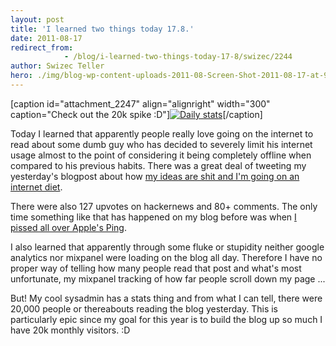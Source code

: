 ```yaml
---
layout: post
title: 'I learned two things today 17.8.'
date: 2011-08-17
redirect_from: 
            - /blog/i-learned-two-things-today-17-8/swizec/2244
author: Swizec Teller
hero: ./img/blog-wp-content-uploads-2011-08-Screen-Shot-2011-08-17-at-9.25.35-PM-300x234.png
---
```

\[caption id="attachment_2247" align="alignright" width="300" caption="Check out the 20k spike :D"][![](./img/blog-wp-content-uploads-2011-08-Screen-Shot-2011-08-17-at-9.25.35-PM-300x234.png "Daily stats")](http://swizec.com/blog/wp-content/uploads/2011/08/Screen-Shot-2011-08-17-at-9.25.35-PM.png)\[/caption]



Today I learned that apparently people really love going on the internet to read about some dumb guy who has decided to severely limit his internet usage almost to the point of considering it being completely offline when compared to his previous habits. There was a great deal of tweeting my yesterday's blogpost about how [my ideas are shit and I'm going on an internet diet](http://swizec.com/blog/my-ideas-are-shitty-so-im-going-on-an-internet-diet/swizec/2239 "My ideas are shitty so I’m going on an internet diet").



There were also 127 upvotes on hackernews and 80+ comments. The only time something like that has happened on my blog before was when [I pissed all over Apple's Ping](http://swizec.com/blog/apples-ping-is-a-big-pile-of-steaming-dung/swizec/1444 "Apple’s Ping is a big pile of steaming dung").



I also learned that apparently through some fluke or stupidity neither google analytics nor mixpanel were loading on the blog all day. Therefore I have no proper way of telling how many people read that post and what's most unfortunate, my mixpanel tracking of how far people scroll down my page ...



But! My cool sysadmin has a stats thing and from what I can tell, there were 20,000 people or thereabouts reading the blog yesterday. This is particularly epic since my goal for this year is to build the blog up so much I have 20k monthly visitors. :D